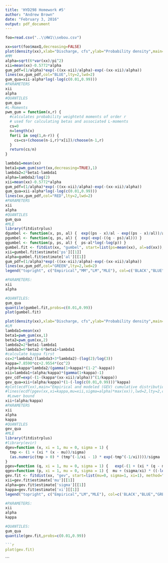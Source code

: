 ```yaml
---
title: 'HYD298 Homework #5'
author: "Andrew Brown"
date: "February 3, 2016"
output: pdf_document
---
```

\subsection{Q1: Gumbel}

```r
foo=read.csv("..\\HW1\\sebou.csv")

xx=sort(foo$maxQ,decreasing=FALSE)
plot(density(xx),xlab="Discharge, cfs",ylab="Probability density",main="Empirical and modeled (Gumbel)\nprobability densities of Sebou R.\nmaximum annual flows",lty=1,lwd=2)
#MM
alpha=sqrt(6*var(xx)/pi^2)
xii=mean(xx)-0.5772*alpha
gum_pdf=(1/alpha)*exp(-((xx-xii)/alpha)-exp(-(xx-xii)/alpha))
lines(xx,gum_pdf,col="BLUE",lty=2,lwd=2)
gum_qua=xii-alpha*log(-log(c(0.01,0.99)))
#PARAMETERS
xii
alpha
#QUANTILES
gum_qua
#L-Moments
pwm_gum = function(x,r) {
  #calculates probability weightetd moments of order r
  # used for calculating betas and associated L-moments
  cs=0
  n=length(x)
  for(i in seq(1,n-r)) {
    cs=cs+(choose(n-i,r)*x[i])/choose(n-1,r)
  }
  return(cs/n)
}

lambda1=mean(xx)
beta1=pwm_gum(sort(xx,decreasing=TRUE),1)
lambda2=2*beta1-lambda1
alpha=lambda2/log(2)
xii=mean(xx)-0.5772*alpha 
gum_pdf=(1/alpha)*exp(-((xx-xii)/alpha)-exp(-(xx-xii)/alpha))
gum_qua=xii-alpha*log(-log(c(0.01,0.99)))
lines(xx,gum_pdf,col="RED",lty=2,lwd=2)
#PARAMETERS
xii
alpha
#QUANTILES
gum_qua
#MLE
library(fitdistrplus)
dgumbel <- function(x, ps, al) {  exp((ps - x)/al - exp((ps - x)/al))/al }
pgumbel <- function(q, ps, al) {  exp(-exp(-((q - ps)/al))) }
qgumbel <- function(p, ps, al) {  ps-al*log(-log(p)) }
gumbel.fit <- fitdist(xx, "gumbel", start=list(ps=mean(xx), al=sd(xx)), method="mle")
xii=gumbel.fit$estimate['ps'][[1]]
alpha=gumbel.fit$estimate['al'][[1]]
gum_pdf=(1/alpha)*exp(-((xx-xii)/alpha)-exp(-(xx-xii)/alpha))
lines(xx,gum_pdf,col="GREEN",lty=2,lwd=2)
legend("topright", c("Empirical","MM","LM","MLE"), col=c('BLACK',"BLUE","RED","GREEN"), lty=c(1,2,2,2), lwd=2, title = "Legend")
```
```r
#PARAMETERS:
xii
alpha
```
```r
#QUANTILES:
gum_qua
quantile(gumbel.fit,probs=c(0.01,0.99))
plot(gumbel.fit)
```

\subsection{Q2: GEV}
```r
plot(density(xx),xlab="Discharge, cfs",ylab="Probability density",main="Empirical and modeled (GEV)\nprobability densities of Sebou R.\nmaximum annual flows",lty=1,lwd=2)
#LM
lambda1=mean(xx)
beta1=pwm_gum(xx,1)
beta2=pwm_gum(xx,2)
lambda2=2*beta1-lambda1
lambda3=6*beta2-6*beta1+lambda1
#calculate kappa first
cc=2*lambda2/(lambda3+3*lambda2)-(log(2)/log(3))
kappa=7.8590*cc+2.9554*(cc^2)
alpha=kappa*lambda2/(gamma(1+kappa)*(1-2^-kappa))
xii=lambda1+(alpha/kappa)*(gamma(1+kappa)-1)
gev_cdf=exp(-(1-(kappa*(xx-xii)/alpha))^(1/kappa))
gev_qua=xii+(alpha/kappa)*(1-(-log(c(0.01,0.99)))^kappa)
#plot(ecdf(xx),main="Empirical and modeled (GEV) cumulative distribution function")
#lines(ecdf(pgev(xx,xi=kappa,mu=xii,sigma=alpha)*max(xx)),lwd=2,lty=2,col='BLUE')
 #Lower bound
xii+(alpha/kappa)
#PARAMETERS
xii
alpha
kappa
#QUANTILES
gev_qua
#MLE
library(fitdistrplus)
#library(evir)
dgev=function (x, xi = 1, mu = 0, sigma = 1) {   
  tmp <- (1 + (xi * (x - mu))/sigma)   
  (as.numeric(tmp > 0) * (tmp^(-1/xi - 1) * exp(-tmp^(-1/xi))))/sigma 
}
pgev=function (q, xi = 1, mu = 0, sigma = 1) {   exp(-(1 + (xi * (q - mu))/sigma)^(-1/xi)) }
qgev=function (p, xi = 1, mu = 0, sigma = 1) {  mu + (sigma/xi) * ((-logb(p))^(-xi) - 1) }
gev.fit <- fitdist(xx, "gev", start=list(mu=0, sigma=1, xi=1), method="mle")
xii=gev.fit$estimate['mu'][[1]]
alpha=gev.fit$estimate['sigma'][[1]]
kappa=gev.fit$estimate['xi'][[1]]
legend("topright", c("Empirical","LM","MLE"), col=c('BLACK',"BLUE","GREEN"), lty=c(1,2,2), lwd=c(1,2,2), title = "Legend")
```
```r
#PARAMETERS:
xii
alpha
kappa
```
```r
#QUANTILES:
gum_qua
quantile(gev.fit,probs=c(0.01,0.99))

```r
plot(gev.fit)
```

```
